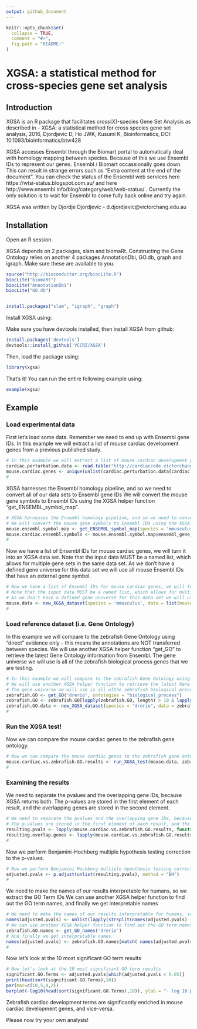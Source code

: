 ```yaml
---
output: github_document
---
```


<!-- README.md is generated from README.Rmd. Please edit that file -->

```r
knitr::opts_chunk$set(
  collapse = TRUE,
  comment = "#>",
  fig.path = "README-"
)
```

# XGSA: a statistical method for cross-species gene set analysis
## Introduction

XGSA is an R package that facilitates cross(X)-species Gene Set Analysis as described in - XGSA: a statistical method for cross species gene set analysis, 2016, Djordjevic D,  Ho JWK, Kusumi K, Bioinformatics, DOI: 10.1093/bioinformatics/btw428 

XGSA accesses Ensembl through the Biomart portal to automatically deal with homology mapping between species. Because of this we use Ensembl IDs to represent our genes. Ensembl / Biomart occassionally goes down. This can result in strange errors such as "Extra content at the end of the document". You can check the status of the Ensembl web services here https://wtsi-status.blogspot.com.au/ and here http://www.ensembl.info/blog/category/web/web-status/ . Currently the only solution is to wait for Ensembl to come fully back online and try again.

XGSA was written by Djordje Djordjevic - d.djordjevic@victorchang.edu.au

## Installation
Open an R session.

XGSA depends on 2 packages, slam and biomaRt.
Constructing the Gene Ontology relies on another 4 packages AnnotationDbi, GO.db, graph and igraph.
Make sure these are available to you.
```r
source("http://bioconductor.org/biocLite.R")
biocLite("biomaRt")
biocLite("AnnotationDbi")
biocLite("GO.db")


install.packages("slam", "igraph", "graph")
```

Install XGSA using:

Make sure you have devtools installed, then install XGSA from github:
```r
install.packages('devtools')
devtools::install_github('VCCRI/XGSA')
```

Then, load the package using:
```r
library(xgsa)
```

That's it! 
You can run the entire following example using:
```r
example(xgsa)
```

## Example
### Load experimental data
First let's load some data. Remember we need to end up with Ensembl gene IDs.
In this example we will extract a list of mouse cardiac development genes from a previous published study.

```r
# In this example we will extract a list of mouse cardiac development genes from a previous published study.
cardiac.perturbation.data <- read.table("http://cardiaccode.victorchang.edu.au/data/Cardiaccode_in_vivo_evidence_2014_06_10.txt", sep="\t", header=TRUE, quote="\"")
mouse.cardiac.genes <- unique(unlist(cardiac.perturbation.data[cardiac.perturbation.data$Species == "Mus musculus", c("Regulator","Target")]))
#
```

XGSA harnesses the Ensembl homology pipeline, and so we need to convert all of our data sets to Ensembl gene IDs
We will convert the mouse gene symbols to Ensembl IDs using the XGSA helper function "get_ENSEMBL_symbol_map".

```r
# XGSA harnesses the Ensembl homology pipeline, and so we need to convert all of our data sets to Ensembl gene IDs
# We will convert the mouse gene symbols to Ensembl IDs using the XGSA helper function "get_ENSEMBL_symbol_map".
mouse.ensembl.symbol.map <- get_ENSEMBL_symbol_map(species = 'mmusculus')
mouse.cardiac.ensembl.symbols <- mouse.ensembl.symbol.map$ensembl_gene_id[mouse.ensembl.symbol.map$external_gene_name %in% mouse.cardiac.genes]
#
```

Now we have a list of Ensembl IDs for mouse cardiac genes, we will turn it into an XGSA data set.
Note that the input data MUST be a named list, which allows for multiple gene sets in the same data set.
As we don't have a defined gene universe for this data set we will use all mouse Ensembl IDs that have an external gene symbol.

```r
# Now we have a list of Ensembl IDs for mouse cardiac genes, we will turn it into an XGSA data set.
# Note that the input data MUST be a named list, which allows for multiple gene sets in the same data set.
# As we don't have a defined gene universe for this data set we will use all mouse Ensembl IDs that have an external gene symbol.
mouse.data <- new_XGSA_dataset(species = 'mmusculus', data = list(mouseCardiacGenes = mouse.cardiac.ensembl.symbols), type = 'genesetlist', name = 'MouseCardiacGenes', universe = unique(mouse.ensembl.symbol.map$ensembl_gene_id))
#
```

### Load reference dataset (i.e. Gene Ontology)

In this example we will compare to the zebrafish Gene Ontology using "direct" evidence only - this means the annotations are NOT transferred between species.
We will use another XGSA helper function "get_GO" to retrieve the latest Gene Ontology information from Ensembl.
The gene universe we will use is all of the zebrafish biological process genes that we are testing. 

```r
# In this example we will compare to the zebrafish Gene Ontology using "direct" evidence only - this means the annotations are NOT transferred between species.
# We will use another XGSA helper function to retrieve the latest Gene Ontology information from Ensembl "get_GO_list_from_ontologies_with_evidence_codes".
# The gene universe we will use is all ofthe zebrafish biological process genes that we are testing. 
zebrafish.GO <- get_GO('drerio', ontologies = "biological_process")
zebrafish.GO <- zebrafish.GO[lapply(zebrafish.GO, length) > 10 & lapply(zebrafish.GO, length) < 500]
zebrafish.GO.data <- new_XGSA_dataset(species = "drerio", data = zebrafish.GO, type = 'genesetlist', name = "ZebrafishGO", universe = unique(unlist(zebrafish.GO)))
#
```

### Run the XGSA test!

Now we can compare the mouse cardiac genes to the zebrafish gene ontology.

```r
# Now we can compare the mouse cardiac genes to the zebrafish gene ontology.
mouse.cardiac.vs.zebrafish.GO.results <- run_XGSA_test(mouse.data, zebrafish.GO.data)
#
```

### Examining the results

We need to separate the pvalues and the overlapping gene IDs, because XGSA returns both.
The p-values are stored in the first element of each result, and the overlapping genes are stored in the second element.

```r
# We need to separate the pvalues and the overlapping gene IDs, because XGSA returns both.
# The p.values are stored in the first element of each result, and the overlapping genes are stored in the second element.
resulting.pvals <- lapply(mouse.cardiac.vs.zebrafish.GO.results, function(X){ X[["pvals"]] })
resulting.overlap.genes <- lapply(mouse.cardiac.vs.zebrafish.GO.results, function(X){ X[["genes"]] })
#
```

Now we perform Benjamini-Hochberg multiple hypothesis testing correction to the p-values.

```r
# Now we perform Benjamini Hochberg multiple hypothesis testing correction to the pvalues.
adjusted.pvals <- p.adjust(unlist(resulting.pvals), method = "BH")
#
```

We need to make the names of our results interpretable for humans, so we extract the GO Term IDs
We can use another XGSA helper function to find out the GO term names, and finally we get interpretable names


```r
# We need to make the names of our results interpretable for humans, so we extract the GO Term IDs
names(adjusted.pvals) <- unlist(lapply(strsplit(names(adjusted.pvals) ,"\\."), function(X){return(X[[2]])}))
# We can use another XGSA helper function to find out the GO term names.
zebrafish.GO.names <- get_GO_names('drerio')
# And finally we get interpretable names
names(adjusted.pvals) <- zebrafish.GO.names[match( names(adjusted.pvals), zebrafish.GO.names$go_id),"name_1006"]
#
```

Now let's look at the 10 most significant GO term results
```r
# Now let's look at the 10 most significant GO term results
significant.GO.Terms <- adjusted.pvals[which(adjusted.pvals < 0.05)]
print(head(sort(significant.GO.Terms),10))
par(mar=c(10,5,4,2))
barplot(-log10(head(sort(significant.GO.Terms),10)), ylab = "- log 10 p-value", las=2)
```

Zebrafish cardiac development terms are significantly enriched in mouse cardiac development genes, and vice-versa.

Please now try your own analysis!

